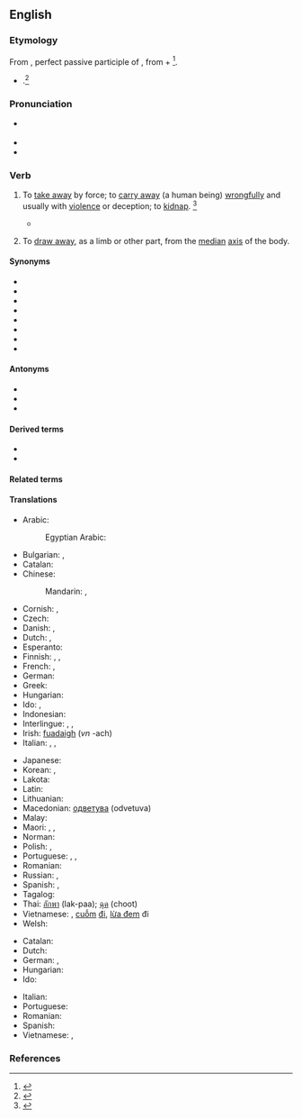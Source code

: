 ==English==

===Etymology===
{{PIE root|en|dewk}}
From {{der|en|la|abductus}}, perfect passive participle of {{m|la|abduco||to lead away}}, from {{m|la|ab||away}} + {{m|la|duco||to lead}}<ref>{{R:CDOE|page=2}}</ref>.
* {{sense|physiology}} {{back-form|en|abduction}}.<ref>{{R:MW3 1976|page=3}}</ref>

===Pronunciation===
* {{a|US}} {{IPA|en|/æbˈdʌkt/|/æbˈdəkt/}}
* {{audio|en|En-us-abduct.ogg|Audio (US)}}
* {{rhymes|en|ʌkt}}

===Verb===
{{en-verb}}

# {{lb|en|transitive}} To [[take away]] by force; to [[carry away]] (a human being) [[wrongfully]] and usually with [[violence]] or deception; to [[kidnap]]. {{defdate|Early 17<sup>th</sup> century.}}<ref name=SOED>{{cite-book|last=|first=|authorlink=|coauthors=|editor=Thomas, Clayton L.|others=|title=Taber's Encyclopedic Medical Dictionary|year=1940|url=|format=|accessdate=|accessyear=|accessmonth=|edition=5th|date=|year_published=1993|month=|publisher=F. A. Davis Company|location=Philadelphia, PA|doi=|isbn=0-8036-8313-8|lccn=|ol=|pages=1|chapter=|chapterurl=|quote=}}</ref>
#* {{quote-book
|en
|year=1904
|author=Jules Verne
|title=The Master of the World
|chapter=16
|url=http://ebooks.adelaide.edu.au/v/verne/jules/v52mw/chapter16.html
|passage=That same night he had by force abducted the president and the secretary of the club, and had taken them, much against their will upon a voyage in the wonderful air-ship, the “Albatross,” which he had constructed.}}
# {{lb|en|transitive|anatomy}} To [[draw away]], as a limb or other part, from the [[median]] [[axis]] of the body. {{defdate|Early 17<sup>th</sup> century.}}

====Synonyms====
* {{l|en|carry off}}
* {{l|en|drag away}}
* {{l|en|kidnap}}
* {{l|en|run away with}}
* {{l|en|seize}}
* {{l|en|spirit away}}
* {{l|en|stretch}}
* {{l|en|take away}}

====Antonyms====
* {{l|en|adduct}}
* {{l|en|reinstate}}
* {{l|en|restore}}

====Derived terms====
* {{l|en|abductee}}
* {{l|en|abductive}}

====Related terms====
{{col3|en
|abduce
|abducens
|abducent
|abduction
|abductor
}}

====Translations====
{{trans-top|to take away}}
* Arabic: {{t|ar|يَخْطِفّ}}
*: Egyptian Arabic: {{t|arz|يخطف|tr=yexṭaff}}
* Bulgarian: {{t+|bg|отвличам}}, {{t+|bg|похищавам}}
* Catalan: {{t+|ca|raptar}}
* Chinese:
*: Mandarin: {{t+|cmn|誘拐}}, {{t+|cmn|诱拐|tr=yòuguǎi}}
* Cornish: {{t|kw|denladra}}, {{t|kw|dengibya}}
* Czech: {{t+|cs|unést}}
* Danish: {{t+|da|bortføre}}, {{t|da|kidnappe}}
* Dutch: {{t+|nl|ontvoeren}}, {{t+|nl|kidnappen}}
* Esperanto: {{t|eo|forrabi}}
* Finnish: {{t+|fi|siepata}}, {{t+|fi|ryöstää}}, {{t+|fi|abduktoida}}
* French: {{t+|fr|enlever}}, {{t+|fr|ravir}}
* German: {{t+|de|entführen}}
* Greek: {{t+|el|απάγω}}
* Hungarian: {{t+|hu|elrabol}}
* Ido: {{t+|io|raptar}}, {{t+|io|abduktar}}
* Indonesian: {{t+|id|menculik}}
* Interlingue: {{t|ie|abducter}}, {{t|ie|forducter}}, {{t|ie|rapter}}
* Irish: [[fuadaigh]] (''vn'' -ach)
* Italian: {{t+|it|sottrarre}}, {{t+|it|sequestrare}}, {{t+|it|rapire}} {{gloss|people}}
{{trans-mid}}
* Japanese: {{t|ja|誘拐する|tr=yūkai suru}}
* Korean: {{t+|ko|유괴하다}}, {{t+|ko|납치하다}}
* Lakota: {{t|lkt|wiínaḣma}}
* Latin: {{t|la|raptō}}
* Lithuanian: {{t|lt|pagrobti}}
* Macedonian: [[одветува]] (odvetuva)
* Malay: {{t|ms|culik}}
* Maori: {{t|mi|kāhaki}}, {{t|mi|kāwhaki}}, {{t|mi|mautāhae}}
* Norman: {{t|nrf|enlever}}
* Polish: {{t+|pl|uprowadzać|impf}}, {{t+|pl|uprowadzić|pf}}
* Portuguese: {{t+|pt|raptar}}, {{t+|pt|abduzir}}, {{t+|pt|sequestrar}}
* Romanian: {{t+|ro|răpi}}
* Russian: {{t+|ru|похища́ть|impf}}, {{t+|ru|похи́тить|pf}}
* Spanish: {{t+|es|raptar}}, {{t+|es|secuestrar}}
* Tagalog: {{t|tl|dukot}}
* Thai: [[ลักพา]] (lak-paa); [[ฉุด]] (choot)
* Vietnamese: {{t+|vi|bắt cóc}}, [[cuỗm]] [[đi]], [[lừa đem]] đi
* Welsh: {{t+|cy|cipio}}
{{trans-bottom}}

{{trans-top|to draw away from its ordinary position}}
* Catalan: {{t+|ca|abduir}}
* Dutch: {{t+|nl|abduceren}}
* German: {{t|de|abspreizen}}, {{t+|de|wegziehen}}
* Hungarian: {{t+|hu|elmozdít}}
* Ido: {{t+|io|abduktar}}
{{trans-mid}}
* Italian: {{t+|it|abdurre}}
* Portuguese: {{t+|pt|abduzir}}
* Romanian: {{t|ro|abduce}}
* Spanish: {{t+|es|abducir}}
* Vietnamese: {{t|vi|[[rẽ]] [[ra]]}}, {{t|vi|[[giạng]] ra}}
{{trans-bottom}}

===References===
<references/>